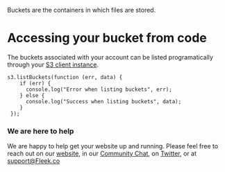 Buckets are the containers in which files are stored.

# Accessing your bucket from code
The buckets associated with your account can be listed programatically through your [S3 client instance](/StorageSDK/CreatingAClientInstance).

    s3.listBuckets(function (err, data) {
        if (err) {
          console.log("Error when listing buckets", err);
        } else {
          console.log("Success when listing buckets", data);
        }
     });

### We are here to help

We are happy to help get your website up and running. Please feel free to reach out on our [website](https://Fleek.co), in our [Community Chat](https://join.slack.com/t/fleek-public/shared_invite/zt-bxna7y1d-PbVdut4rgHt5jM6Zjg9g9A), on [Twitter](https://twitter.com/FleekHQ), or at support@Fleek.co
